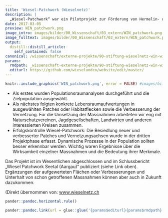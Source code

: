 ```yaml
---
title: 'Wiesel-Patchwork (Wieselnetz)'
description: |
  „Wiesel-Patchwork“ war ein Pilotprojekt zur Förderung von Hermelin- und Mauswiesel-Populationen im Kanton Aargau (Schweiz) und zur Entwicklung und Prüfung der angewandten Methoden. Dabei stand von Anfang an die Förderung und Stützung ganzer Populationen im Fokus, unter Berücksichtigung der natürlichen zeitlichen und räumlichen Dynamik.
date: 2017-03-05
preview: WIN_patchwork.png
image_intro: images/bilder/00_Wissenschaft/03_extern/WIN_patchwork.png
image_fulltext: images/bilder/00_Wissenschaft/03_extern/WIN_patchwork.png
output:
  distill::distill_article:
    self_contained: false
canonical: /wissenschaft/externe-projekte/90-stiftung-wieselnetz-win-wiesel-patchwork
params:
  rmdpath: _wissenschaft-externe-projekte/90-stiftung-wieselnetz-win-wiesel-patchw/90-stiftung-wieselnetz-win-wiesel-patchw.Rmd
  editurl: https://github.com/wieselundco/website/edit/master/
---
```



```r
knitr::include_graphics('WIN_patchwork.png', error = FALSE) #images/bilder/00_Wissenschaft/03_extern/WIN_patchwork.png
```

-   Als erstes wurden Populationsraumanalysen durchgeführt und die
    Zielpopulation ausgewählt.
-   Als nächstes folgten konkrete Lebensraumaufwertungen in ausgewählten
    Patches oder Habitatflecken sowie die Verbesserung der Vernetzung.
    Für die Umsetzung der Massnahmen arbeiteten wir eng mit
    Naturschutzvereinen, Jagdgesellschaften, Landwirten und anderen
    interessierten Kreisen zusammen.
-   Erfolgskontrolle Wiesel-Patchwork: Die Besiedlung neuer und
    verbesserter Patches und Vernetzungsachsen wurde in der dritten
    Projektphase erfasst. Dynamische Prozesse in der Population sollten
    besser erkennbar werden. Wichtig waren Ergebnisse über die
    Wirksamkeit einzelner Massnahmen und die Bedeutung ihrer Merkmale.

Das Projekt ist im Wesentlichen abgeschlossen und im Schlussbericht
„Wiesel Patchwork Seetal (Aargau)“ publiziert (siehe Link oben).
Ergänzungen der aufgewerteten Flächen oder Verbesserungen und Unterhalt
von schon getroffenen Massnahmen können aber auch in Zukunft dazukommen.

(Direkt übernommen von:
<a href='http://wieselnetz.ch/de/home/projekte-win/praxisprojekte/)' target='_blank'>www.wieselnetz.ch</a>

```r
pander::pandoc.horizontal.rule()

pander::pandoc.link(url = glue::glue('{params$editurl}{params$rmdpath}'),text = 'Artikel bearbeiten')
```

<!--http://wieselundco.ch/wissenschaft/externe-projekte/90-stiftung-wieselnetz-win-wiesel-patchwork-->
